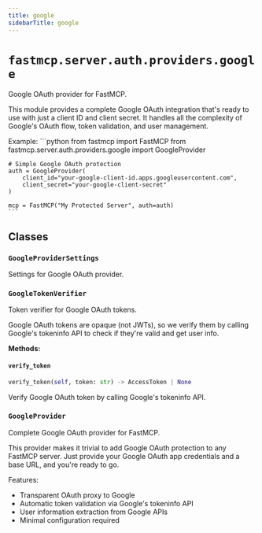 ```yaml
---
title: google
sidebarTitle: google
---
```


# `fastmcp.server.auth.providers.google`


Google OAuth provider for FastMCP.

This module provides a complete Google OAuth integration that's ready to use
with just a client ID and client secret. It handles all the complexity of
Google's OAuth flow, token validation, and user management.

Example:
    ```python
    from fastmcp import FastMCP
    from fastmcp.server.auth.providers.google import GoogleProvider

    # Simple Google OAuth protection
    auth = GoogleProvider(
        client_id="your-google-client-id.apps.googleusercontent.com",
        client_secret="your-google-client-secret"
    )

    mcp = FastMCP("My Protected Server", auth=auth)
    ```


## Classes

### `GoogleProviderSettings` <sup><a href="https://github.com/jlowin/fastmcp/blob/main/src/fastmcp/server/auth/providers/google.py#L40" target="_blank"><Icon icon="github" style="width: 14px; height: 14px;" /></a></sup>


Settings for Google OAuth provider.


### `GoogleTokenVerifier` <sup><a href="https://github.com/jlowin/fastmcp/blob/main/src/fastmcp/server/auth/providers/google.py#L64" target="_blank"><Icon icon="github" style="width: 14px; height: 14px;" /></a></sup>


Token verifier for Google OAuth tokens.

Google OAuth tokens are opaque (not JWTs), so we verify them
by calling Google's tokeninfo API to check if they're valid and get user info.


**Methods:**

#### `verify_token` <sup><a href="https://github.com/jlowin/fastmcp/blob/main/src/fastmcp/server/auth/providers/google.py#L86" target="_blank"><Icon icon="github" style="width: 14px; height: 14px;" /></a></sup>

```python
verify_token(self, token: str) -> AccessToken | None
```

Verify Google OAuth token by calling Google's tokeninfo API.


### `GoogleProvider` <sup><a href="https://github.com/jlowin/fastmcp/blob/main/src/fastmcp/server/auth/providers/google.py#L183" target="_blank"><Icon icon="github" style="width: 14px; height: 14px;" /></a></sup>


Complete Google OAuth provider for FastMCP.

This provider makes it trivial to add Google OAuth protection to any
FastMCP server. Just provide your Google OAuth app credentials and
a base URL, and you're ready to go.

Features:
- Transparent OAuth proxy to Google
- Automatic token validation via Google's tokeninfo API
- User information extraction from Google APIs
- Minimal configuration required

